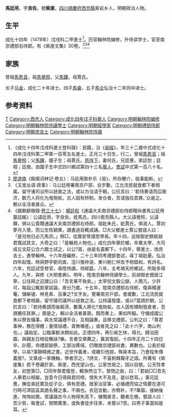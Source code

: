 {{明清人物信息框
| 姓名 = 馬廷用 
| 原名 =
| 圖片名稱= 
| 圖片大小 =
| 圖片說明 = 
| 最高職務 = 通議大夫南京禮部右侍郎
| 國家 = 大明 
| 爵位 =
| 籍貫 = [[四川承宣佈政使司|四川]][[順慶府|順慶府]][[西充縣|西充縣]]
| 族裔 = 
| 旗籍 = 
| 字號 = 字良佐，號紫崖
| 諡號 =
| 出生日期 = 正月三十日
| 出生地點 =
| 逝世日期 = 正德十四年（1519年）正月二十四日
| 逝世地點 =
| 墓葬 =
| 配偶 = 何氏
| 親屬 = 
| 出身 =
* 成化十四年戊戌科進士出身
| 經歷 =
| 著作 =  
*《紫崖文集》30卷
}}

'''馬廷用 '''{{BD|1447年||1519年||Ma}}，字'''良佐'''，號'''紫崖'''，[[四川承宣佈政使司|四川]][[順慶府|順慶府]][[西充縣|西充縣]]紫岩乡人，明朝政治人物。

==生平==
成化十四年（1478年）戊戌科二甲進士<ref>《成化十四年戊戌科進士登科錄》：民籍，治《[[易經|易經]]》，年三十二歲中式成化十四年戊戌科第二甲第一百零五名進士。正月三十日生，行二，曾祖[[馬愈音|馬愈音]]；祖[[馬覺照|馬覺照]]；父[[馬鐸|馬鐸]]，國子生；母賈氏。[[慈侍下|慈侍下]]，妻何氏，兄廷惠，弟廷恕；廷相；廷俊。由國子生中式四川鄉試第四十三名[[舉人|舉人]]，[[會試|會試]]中式第一百八十名。</ref>。历官翰林院编修，升侍读学士，官至南京禮部右侍郎。有《紫崖文集》30卷。<ref>[[廖道南|廖道南]]《殿阁词林记·卷五》：马廷用敦朴乐《易》，所存鲠介，临事能断。</ref><ref>《玉堂丛语·政事》：马公廷用署南京户部，会岁歉，江北流民就食都下者相属。留守诸司议所以拯救之法，或以为当请于朝，公抗言曰：‘若待奏请而后赈济，数万人将化为鬼物矣。古人固有矫制，发仓者，吾请独任其罪。’众是之。赖以全活者甚众。</ref><ref>《國朝獻徵錄·[[s:國朝獻徵錄/卷之三十七#通議大夫南京禮部右侍郎贈尚書馬公廷用墓誌銘（楊廷和）|卷三十七]]》：[[楊廷和|楊廷和]]《通議大夫南京禮部右侍郎贈尚書馬公廷用墓誌銘》：公諱廷用，字良佐，姓馬氏，四川南充縣人。大父諱覺照，父諱鐸，俱以公貴贈通議大夫南京禮部右侍郎。祖妣朱氏，妣賈氏，俱淑人。賈初夢月入懷，而公生性穎異，讀書過目輒成誦。□大父鄉進士賈公嘗語人曰：「是兒他日必亢馬宗。」稍□，從廣安曾謹思學易。年十四，巡按御史餘姚胡君寬試其文，大奇之曰：「是翰苑人物也。」成化四年舉於鄉，卒業太學，大司成丘文莊公合六舘士試之，以公?首，由是名震都下。十四年，舉進士，改庶吉士，進學翰林。十六年授編修，二十三年同考禮部會試，尋丁祖妣憂。弘治四年起復。時與野亭劉司直、涇川張仲湜、東川劉仁仲及予相倡和，有詩名。六年，充廷試受卷官，尋陞侍讀，侍經筵。八年，主考順天府鄉試，所取多得人。九年，與修《大明會典》。明年，陞南京翰林侍讀學士。前胡御史僑居江寧，公往拜之迎謂公曰：「吾言果不負矣。」太宰倪文毅公嶽，人簡亢，少許可，每詣公輒抵掌談論，夜分乃罷。十五年，陞南京禮部右侍郎，復與楊邃菴、儲柴墟、林見素、呂秉之?文字友。嘗署南京戶部。會歲歉，江北流民就食都下者相屬，留守諸司議所以拯救之法。公持議發廩，或以?當請於朝，公抗言曰：「若待奏請而後賑濟，數萬人將化?鬼物矣。古人固有矯制發倉者，吾請獨任其罪。」眾是之，賴以全活者甚眾。既而奏上，果如所擬。守備成國公朱以祭告攝事，與太常議禮不合，互相論奏，且移文禮部，公判之曰：「尊君事神，務在得體；量情協禮，貴無僭差。」或者見之曰：「此十六字，南山判也。」議始定。公臨事斷決類如此。正德四年，再引疾乞休，得允。歸治田園，與親友日相從觴詠?樂。言者交章薦之，冀其復起。十四年正月二十四日卒，訃聞，命禮部諭祭，工部治葬域，仍贈南京禮部尚書，異數也。公長於經學，以易?潔靜精微之書。近世作義者，或雜引他說，殊戾本旨，乃會程朱傳義發?。文章成一家機軸，學者宗之。?詩文，不喜鉤棘聱牙之語。所著有《紫崖集》若干卷藏於家。紫崖，西充望山也。公家世居之，因以自號。公天性孝友，初登第□，□同年黎君復登，輒愀然泣下。黎問之故，曰：「君始□□吾先人舉君以相屬，豈意今日得與君同榜，恨失大不及見，是以悲耳。」事兄廷惠，撫從弟廷實及從子企，俱有恩禮。居家治官事，必循禮而協之情要在道可行時可濟區區其詭名聲之事，不屑也。衣冠言動，亦簡朴，不?華靡。接納後進，恂恂如畏。至議論古今人物得失高下，慷慨直言，聽者忘倦。嘗語人曰：吾少貧，每會試，間關萬里，或負書徒步往來，未嘗以?苦。曰男子事當如是耳。</ref>

==家族==
曾祖[[馬愈音|馬愈音]]，祖[[馬覺照|馬覺照]]，父[[馬鐸|馬鐸]]，母賈氏。

长子[[马金|马金]]，成化二十年进士。四子[[馬龠|馬龠]]，五子[[馬仝|馬仝]]弘治十二年同中进士。

== 参考资料 ==
{{reflist}}

{{成化十四年戊戌科殿试金榜}}

{{Authority control}}

{{DEFAULTSORT:Ma马}}
[[Category:马姓|T]]
[[Category:西充人|Category:西充人]]
[[Category:成化四年戊子科舉人|Category:成化四年戊子科舉人]]
[[Category:明朝翰林院编修|Category:明朝翰林院编修]]
[[Category:明朝翰林院侍讀學士|Category:明朝翰林院侍讀學士]]
[[Category:明朝經學家|Category:明朝經學家]]
[[Category:明朝禮部侍郎|Category:明朝禮部侍郎]]
[[Category:明朝庶吉士|Category:明朝庶吉士]]
[[Category:明朝翰林院侍讀|Category:明朝翰林院侍讀]]